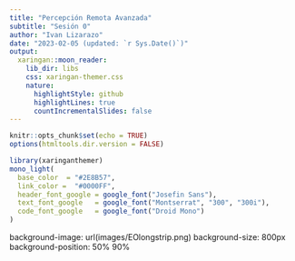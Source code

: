 ```yaml
---
title: "Percepción Remota Avanzada"
subtitle: "Sesión 0"
author: "Ivan Lizarazo"
date: "2023-02-05 (updated: `r Sys.Date()`)"
output:
  xaringan::moon_reader:
    lib_dir: libs
    css: xaringan-themer.css
    nature:
      highlightStyle: github
      highlightLines: true
      countIncrementalSlides: false
---
```


```r
knitr::opts_chunk$set(echo = TRUE)
options(htmltools.dir.version = FALSE)
```


```r
library(xaringanthemer)
mono_light(
  base_color  = "#2E8B57",
  link_color =  "#0000FF",
  header_font_google = google_font("Josefin Sans"),
  text_font_google   = google_font("Montserrat", "300", "300i"),
  code_font_google   = google_font("Droid Mono")
)
```


background-image: url(images/EOlongstrip.png)
background-size: 800px
background-position: 50% 90%


